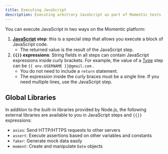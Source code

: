 ```yaml
---
title: Executing JavaScript
description: Executing arbitrary JavaScript as part of Momentic tests
---
```


You can execute JavaScript in two ways on the Momentic platform:

1. **[JavaScript](/steps/javascript) step**: this is a special step that allows you execute a block of JavaScript code.
   - The returned value is the result of the JavaScript step.
2. **`{{}}` expressions**: String fields in all steps can contain JavaScript expressions inside curly brackets. For example, the value of a [Type](/steps/type) step can be `{{ env.USERNAME }}@gmail.com` .
   - You do not need to include a `return` statement.
   - The expression inside the curly braces must be a single line. If you need multiple lines, use the JavaScript step.

## Global Libraries

In addition to the built-in libraries provided by Node.js, the following external libraries are available to you in JavaScript steps and `{{}}` expressions:

- `axios`: Send HTTP/HTTPS requests to other servers
- `assert`: Execute assertions based on other variables and constants
- `faker`: Generate mock data easily
- `moment`: Create and manipulate `Date` objects
